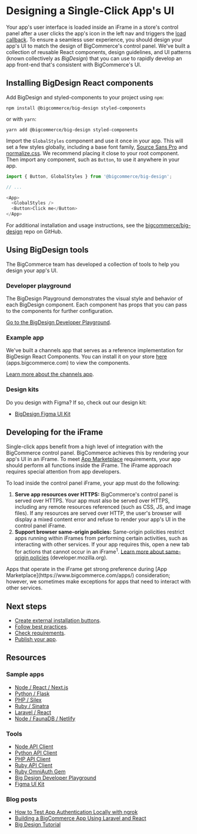 # Designing a Single-Click App's UI



Your app's user interface is loaded inside an iFrame in a store's control panel after a user clicks the app's icon in the left nav and triggers the [load callback](/api-docs/apps/guide/callbacks). To ensure a seamless user experience, you should design your app's UI to match the design of BigCommerce's control panel. We've built a collection of reusable React components, design guidelines, and UI patterns (known collectively as *BigDesign*) that you can use to rapidly develop an app front-end that's consistent with BigCommerce's UI.

## Installing BigDesign React components

Add BigDesign and styled-components to your project using `npm`:

```shell copy
npm install @bigcommerce/big-design styled-components
```

or with `yarn`:

```shell copy
yarn add @bigcommerce/big-design styled-components
```

Import the `GlobalStyles` component and use it once in your app. This will set a few styles globally, including a base font family, [Source Sans Pro](https://fonts.google.com/specimen/Source+Sans+Pro) and [normalize.css](https://github.com/necolas/normalize.css/). We recommend placing it close to your root component. Then import any component, such as `Button`, to use it anywhere in your app.

```js filename="GlobalStyles component" showLineNumbers copy
import { Button, GlobalStyles } from '@bigcommerce/big-design';

// ...

<App>
  <GlobalStyles />
  <Button>Click me</Button>
</App>
```

For additional installation and usage instructions, see the [bigcommerce/big-design](https://github.com/bigcommerce/big-design) repo on GitHub.

## Using BigDesign tools

The BigCommerce team has developed a collection of tools to help you design your app's UI.

### Developer playground
The BigDesign Playground demonstrates the visual style and behavior of each BigDesign component. Each component has props that you can pass to the components for further configuration.

[Go to the BigDesign Developer Playground](https://developer.bigcommerce.com/big-design).

### Example app
We've built a channels app that serves as a reference implementation for BigDesign React Components. You can install it on your store [here](https://apps.bigcommerce.com/details/18212) (apps.bigcommerce.com) to view the components.

[Learn more about the channels app](https://github.com/bigcommerce/channels-app).

### Design kits

Do you design with Figma? If so, check out our design kit:
* [BigDesign Figma UI Kit](//figma.com/file/jTVuUkiZ1j3rux8WHG4IKK/BigDesign-UI-Kit?node-id=0%3A1/duplicate)


## Developing for the iFrame

Single-click apps benefit from a high level of integration with the BigCommerce control panel. BigCommerce achieves this by rendering your app's UI in an iFrame. To meet [App Marketplace](https://www.bigcommerce.com/apps/) requirements, your app should perform all functions inside the iFrame. The iFrame approach requires special attention from app developers.

To load inside the control panel iFrame, your app must do the following:
1. **Serve app resources over HTTPS:** BigCommerce's control panel is served over HTTPS. Your app must also be served over HTTPS, including any remote resources referenced (such as CSS, JS, and image files). If any resources are served over HTTP, the user's browser will display a mixed content error and refuse to render your app's UI in the control panel iFrame.
2. **Support browser same-origin policies:** Same-origin policities restrict apps running within iFrames from performing certain activities, such as interacting with other services. If your app requires this, open a new tab for actions that cannot occur in an iFrame<sup>1</sup>. [Learn more about same-origin policies](https://developer.mozilla.org/en-US/docs/Web/Security/Same-origin_policy) (developer.mozilla.org).

<Callout type="info">
  Apps that operate in the iFrame get strong preference during [App Marketplace](https://www.bigcommerce.com/apps/) consideration; however, we sometimes make exceptions for apps that need to interact with other services.
</Callout>



## Next steps
* [Create external installation buttons](/api-docs/apps/guide/buttons).
* [Follow best practices](/api-docs/apps/guid/best-practices).
* [Check requirements](/api-docs/apps/guide/requirements).
* [Publish your app](/api-docs/apps/guide/publish).

## Resources

### Sample apps
* [Node / React / Next.js](https://github.com/bigcommerce/sample-app-nodejs)
* [Python / Flask](https://github.com/bigcommerce/hello-world-app-python-flask)
* [PHP / Silex](https://github.com/bigcommerce/hello-world-app-php-silex)
* [Ruby / Sinatra](https://github.com/bigcommerce/hello-world-app-ruby-sinatra)
* [Laravel / React](https://github.com/bigcommerce/laravel-react-sample-app)
* [Node / FaunaDB / Netlify](https://github.com/bigcommerce/channels-app/)

### Tools
* [Node API Client](https://github.com/bigcommerce/node-bigcommerce/)
* [Python API Client](https://github.com/bigcommerce/bigcommerce-api-python)
* [PHP API Client](https://github.com/bigcommerce/bigcommerce-api-php)
* [Ruby API Client](https://github.com/bigcommerce/bigcommerce-api-ruby)
* [Ruby OmniAuth Gem](https://github.com/bigcommerce/omniauth-bigcommerce)
* [Big Design Developer Playground](https://developer.bigcommerce.com/big-design)
* [Figma UI Kit](//figma.com/file/jTVuUkiZ1j3rux8WHG4IKK/BigDesign-UI-Kit?node-id=0%3A1/duplicate)


### Blog posts
* [How to Test App Authentication Locally with ngrok](https://medium.com/bigcommerce-developer-blog/how-to-test-app-authentication-locally-with-ngrok-149150bfe4cf)
* [Building a BigCommerce App Using Laravel and React](https://medium.com/bigcommerce-developer-blog/building-a-bigcommerce-app-using-laravel-and-react-711ceceb5006)
* [Big Design Tutorial](https://medium.com/bigcommerce-developer-blog/bigdesign-build-native-looking-uis-with-the-bigcommerce-design-system-fb06a01a24f2)
